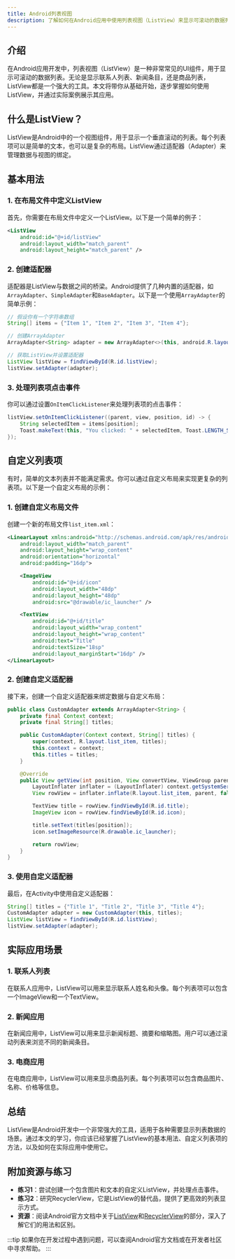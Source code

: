```yaml
---
title: Android列表视图
description: 了解如何在Android应用中使用列表视图（ListView）来显示可滚动的数据列表。本文将从基础概念讲起，逐步深入，并提供代码示例和实际应用场景。
---
```


## 介绍

在Android应用开发中，列表视图（ListView）是一种非常常见的UI组件，用于显示可滚动的数据列表。无论是显示联系人列表、新闻条目，还是商品列表，ListView都是一个强大的工具。本文将带你从基础开始，逐步掌握如何使用ListView，并通过实际案例展示其应用。

## 什么是ListView？

ListView是Android中的一个视图组件，用于显示一个垂直滚动的列表。每个列表项可以是简单的文本，也可以是复杂的布局。ListView通过适配器（Adapter）来管理数据与视图的绑定。

## 基本用法

### 1. 在布局文件中定义ListView

首先，你需要在布局文件中定义一个ListView。以下是一个简单的例子：

```xml
<ListView
    android:id="@+id/listView"
    android:layout_width="match_parent"
    android:layout_height="match_parent" />
```

### 2. 创建适配器

适配器是ListView与数据之间的桥梁。Android提供了几种内置的适配器，如`ArrayAdapter`、`SimpleAdapter`和`BaseAdapter`。以下是一个使用`ArrayAdapter`的简单示例：

```java
// 假设你有一个字符串数组
String[] items = {"Item 1", "Item 2", "Item 3", "Item 4"};

// 创建ArrayAdapter
ArrayAdapter<String> adapter = new ArrayAdapter<>(this, android.R.layout.simple_list_item_1, items);

// 获取ListView并设置适配器
ListView listView = findViewById(R.id.listView);
listView.setAdapter(adapter);
```

### 3. 处理列表项点击事件

你可以通过设置`OnItemClickListener`来处理列表项的点击事件：

```java
listView.setOnItemClickListener((parent, view, position, id) -> {
    String selectedItem = items[position];
    Toast.makeText(this, "You clicked: " + selectedItem, Toast.LENGTH_SHORT).show();
});
```

## 自定义列表项

有时，简单的文本列表并不能满足需求。你可以通过自定义布局来实现更复杂的列表项。以下是一个自定义布局的示例：

### 1. 创建自定义布局文件

创建一个新的布局文件`list_item.xml`：

```xml
<LinearLayout xmlns:android="http://schemas.android.com/apk/res/android"
    android:layout_width="match_parent"
    android:layout_height="wrap_content"
    android:orientation="horizontal"
    android:padding="16dp">

    <ImageView
        android:id="@+id/icon"
        android:layout_width="48dp"
        android:layout_height="48dp"
        android:src="@drawable/ic_launcher" />

    <TextView
        android:id="@+id/title"
        android:layout_width="wrap_content"
        android:layout_height="wrap_content"
        android:text="Title"
        android:textSize="18sp"
        android:layout_marginStart="16dp" />
</LinearLayout>
```

### 2. 创建自定义适配器

接下来，创建一个自定义适配器来绑定数据与自定义布局：

```java
public class CustomAdapter extends ArrayAdapter<String> {
    private final Context context;
    private final String[] titles;

    public CustomAdapter(Context context, String[] titles) {
        super(context, R.layout.list_item, titles);
        this.context = context;
        this.titles = titles;
    }

    @Override
    public View getView(int position, View convertView, ViewGroup parent) {
        LayoutInflater inflater = (LayoutInflater) context.getSystemService(Context.LAYOUT_INFLATER_SERVICE);
        View rowView = inflater.inflate(R.layout.list_item, parent, false);

        TextView title = rowView.findViewById(R.id.title);
        ImageView icon = rowView.findViewById(R.id.icon);

        title.setText(titles[position]);
        icon.setImageResource(R.drawable.ic_launcher);

        return rowView;
    }
}
```

### 3. 使用自定义适配器

最后，在Activity中使用自定义适配器：

```java
String[] titles = {"Title 1", "Title 2", "Title 3", "Title 4"};
CustomAdapter adapter = new CustomAdapter(this, titles);
ListView listView = findViewById(R.id.listView);
listView.setAdapter(adapter);
```

## 实际应用场景

### 1. 联系人列表

在联系人应用中，ListView可以用来显示联系人姓名和头像。每个列表项可以包含一个ImageView和一个TextView。

### 2. 新闻应用

在新闻应用中，ListView可以用来显示新闻标题、摘要和缩略图。用户可以通过滚动列表来浏览不同的新闻条目。

### 3. 电商应用

在电商应用中，ListView可以用来显示商品列表。每个列表项可以包含商品图片、名称、价格等信息。

## 总结

ListView是Android开发中一个非常强大的工具，适用于各种需要显示列表数据的场景。通过本文的学习，你应该已经掌握了ListView的基本用法、自定义列表项的方法，以及如何在实际应用中使用它。

## 附加资源与练习

- **练习1**：尝试创建一个包含图片和文本的自定义ListView，并处理点击事件。
- **练习2**：研究RecyclerView，它是ListView的替代品，提供了更高效的列表显示方式。
- **资源**：阅读Android官方文档中关于[ListView](https://developer.android.com/reference/android/widget/ListView)和[RecyclerView](https://developer.android.com/guide/topics/ui/layout/recyclerview)的部分，深入了解它们的用法和区别。

:::tip
如果你在开发过程中遇到问题，可以查阅Android官方文档或在开发者社区中寻求帮助。
:::